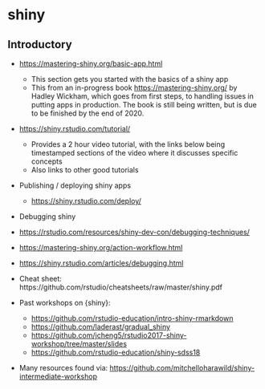 # shiny

## Introductory

-   <https://mastering-shiny.org/basic-app.html>

    -   This section gets you started with the basics of a shiny app
    -   This from an in-progress book <https://mastering-shiny.org/> by Hadley Wickham, which goes from first steps, to handling issues in putting apps in production. The book is still being written, but is due to be finished by the end of 2020.

-   <https://shiny.rstudio.com/tutorial/>

    -   Provides a 2 hour video tutorial, with the links below being timestamped sections of the video where it discusses specific concepts
    -   Also links to other good tutorials

-   Publishing / deploying shiny apps

    -   <https://shiny.rstudio.com/deploy/>

-   Debugging shiny

-   <https://rstudio.com/resources/shiny-dev-con/debugging-techniques/>

-   <https://mastering-shiny.org/action-workflow.html>

-   <https://shiny.rstudio.com/articles/debugging.html>

-   Cheat sheet: https://github.com/rstudio/cheatsheets/raw/master/shiny.pdf

-   Past workshops on {shiny}:

    -   <https://github.com/rstudio-education/intro-shiny-rmarkdown>
    -   <https://github.com/laderast/gradual_shiny>
    -   <https://github.com/jcheng5/rstudio2017-shiny-workshop/tree/master/slides>
    -   <https://github.com/rstudio-education/shiny-sdss18>

-   Many resources found via: <https://github.com/mitchelloharawild/shiny-intermediate-workshop>
